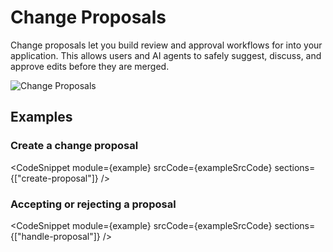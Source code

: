 
# Change Proposals

Change proposals let you build review and approval workflows for into your application. This allows users and AI agents to safely suggest, discuss, and approve edits before they are merged.

![Change Proposals](/change-proposal.svg)

## Examples

### Create a change proposal

<CodeSnippet
  module={example}
  srcCode={exampleSrcCode}
  sections={["create-proposal"]}
/>

### Accepting or rejecting a proposal

<CodeSnippet
  module={example}
  srcCode={exampleSrcCode}
  sections={["handle-proposal"]}
/>
